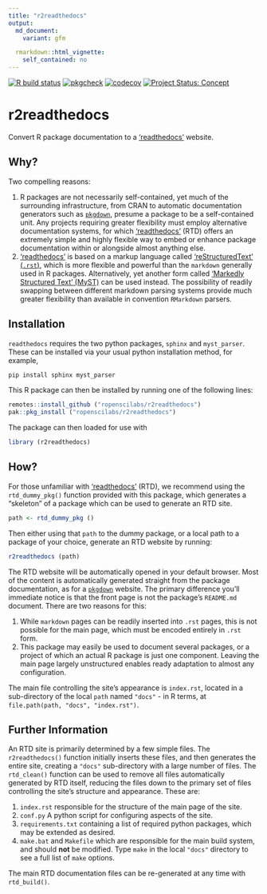 ```yaml
---
title: "r2readthedocs"
output:
  md_document:
    variant: gfm

  rmarkdown::html_vignette:
    self_contained: no
---
```


<!-- badges: start -->
[![R build status](https://github.com/ropenscilabs/r2readthedocs/workflows/R-CMD-check/badge.svg)](https://github.com/ropenscilabs/r2readthedocs/actions)
[![pkgcheck](https://github.com/ropenscilabs/r2readthedocs/workflows/pkgcheck/badge.svg)](https://github.com/ropenscilabs/r2readthedocs/actions?query=workflow%3Apkgcheck)
[![codecov](https://codecov.io/gh/ropenscilabs/r2readthedocs/branch/main/graph/badge.svg)](https://codecov.io/gh/ropenscilabs/r2readthedocs)
[![Project Status:
Concept](https://www.repostatus.org/badges/latest/concept.svg)](https://www.repostatus.org/#concept)
<!-- badges: end -->

# r2readthedocs

Convert R package documentation to a ['readthedocs'](https://readthedocs.org/) website.

## Why?

Two compelling reasons:

1. R packages are not necessarily self-contained, yet much of the surrounding
   infrastructure, from CRAN to automatic
   documentation generators such as [`pkgdown`](https://pkgdown.r-lib.org/),
   presume a package to be a self-contained unit. Any projects requiring
   greater flexibility must employ alternative documentation systems, for which
   ['readthedocs'](https://readthedocs.org/) (RTD) offers an extremely simple and
   highly flexible way to embed or enhance package documentation within or
   alongside almost anything else.
2. ['readthedocs'](https://readthedocs.org/) is based on a markup language
   called ['reStructuredText'
   (`.rst`)](https://docutils.sourceforge.io/docs/user/rst/quickref.html),
   which is more flexible and powerful than the `markdown` generally used in
   R packages. Alternatively, yet another form called ['Markedly Structured
   Text' (MyST)](https://myst-parser.readthedocs.io/en/latest/index.html#) can
   be used instead. The possibility of readily swapping between different
   markdown parsing systems provide much greater flexibility than available in
   convention `RMarkdown` parsers.

## Installation

`readthedocs` requires the two python packages, `sphinx` and `myst_parser`. These can be installed via your usual python installation method, for example,

```python
pip install sphinx myst_parser
```

This R package can then be installed by running one of the following lines:


```r
remotes::install_github ("ropenscilabs/r2readthedocs")
pak::pkg_install ("ropenscilabs/r2readthedocs")
```

The package can then loaded for use with

```r
library (r2readthedocs)
```

## How?

For those unfamiliar with ['readthedocs'](https://readthedocs.org/) (RTD), we
recommend using the `rtd_dummy_pkg()` function provided with this package,
which generates a "skeleton" of a package which can be used to generate an RTD
site. 

```r
path <- rtd_dummy_pkg ()
```

Then either using that `path` to the dummy package, or a local path to a
package of your choice, generate an RTD website by running:

```r
r2readthedocs (path)
```

The RTD website will be automatically opened in your default browser. Most of
the content is automatically generated straight from the package documentation,
as for a [`pkgdown`](https://pkgdown.r-lib.org/) website. The primary
difference you'll immediate notice is that the front page is not the package's
`README.md` document. There are two reasons for this:

1. While `markdown` pages can be readily inserted into `.rst` pages, this is
   not possible for the main page, which must be encoded entirely in `.rst`
   form.
2. This package may easily be used to document several packages, or a project
   of which an actual R package is just one component. Leaving the main page
   largely unstructured enables ready adaptation to almost any configuration.

The main file controlling the site's appearance is `index.rst`, located in a
sub-directory of the local `path` named `"docs"` - in R terms, at
`file.path(path, "docs", "index.rst")`.

## Further Information

An RTD site is primarily determined by a few simple files. The
`r2readthedocs()` function initially inserts these files, and then generates
the entire site, creating a `"docs"` sub-directory with a large number of
files. The `rtd_clean()` function can be used to remove all files automatically
generated by RTD itself, reducing the files down to the primary set of files
controlling the site's structure and appearance. These are:

1. `index.rst` responsible for the structure of the main page of the site.
2. `conf.py` A python script for configuring aspects of the site.
3. `requirements.txt` containing a list of required python packages, which may
   be extended as desired.
4. `make.bat` and `Makefile` which are responsible for the main build system,
   and should **not** be modified. Type `make` in the local `"docs"` directory
   to see a full list of `make` options.

The main RTD documentation files can be re-generated at any time with
`rtd_build()`.
